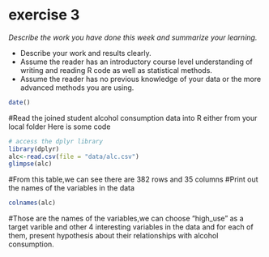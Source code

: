 # exercise 3

*Describe the work you have done this week and summarize your learning.*

- Describe your work and results clearly. 
- Assume the reader has an introductory course level understanding of writing and reading R code as well as statistical methods.
- Assume the reader has no previous knowledge of your data or the more advanced methods you are using.

```r
date()
```
#Read the joined student alcohol consumption data into R either from your local folder
Here is some code
```r
# access the dplyr library
library(dplyr)
alc<-read.csv(file = "data/alc.csv")
glimpse(alc)
```

#From this table,we can see there are 382 rows and 35 columns
#Print out the names of the variables in the data
```r
colnames(alc)
```

#Those are the names of the variables,we can choose "high_use" as a target varible and other 4 interesting variables in the data and for each of them, present hypothesis about their relationships with alcohol consumption.